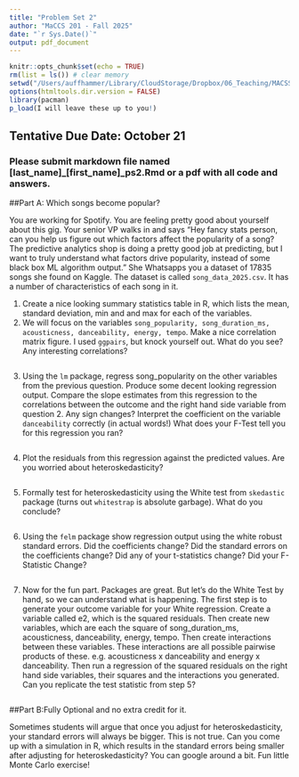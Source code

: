 ```yaml
---
title: "Problem Set 2"
author: "MaCCS 201 - Fall 2025"
date: "`r Sys.Date()`"
output: pdf_document
---
```


```r
knitr::opts_chunk$set(echo = TRUE)
rm(list = ls()) # clear memory
setwd("/Users/auffhammer/Library/CloudStorage/Dropbox/06_Teaching/MACSS/2024/code/private-repository1/Problem Set 2")
options(htmltools.dir.version = FALSE)
library(pacman)
p_load(I will leave these up to you!)

```
## Tentative Due Date: October 21
### Please submit markdown file named [last_name]_[first_name]_ps2.Rmd or a pdf with all code and answers. 

##Part A: Which songs become popular? 

You are working for Spotify. You are feeling pretty good about yourself about this gig. Your senior VP walks in and says "Hey fancy stats person, can you help us figure out which factors affect the popularity of a song? The predictive analytics shop is doing a pretty good job at predicting, but I want to truly understand what factors drive popularity, instead of some black box ML algorithm output." She Whatsapps you a dataset of 17835 songs she found on Kaggle. The dataset is called `song_data_2025.csv`. It has a number of characteristics of each song in it. 

1. Create a nice looking summary statistics table in R, which lists the mean, standard deviation, min and and max for each of the variables. 
2. We will focus on the variables `song_popularity, song_duration_ms, acousticness, danceability, energy, tempo`. Make a nice correlation matrix figure. I used `ggpairs`, but knock yourself out. What do you see? Any interesting correlations?

```r

```

3. Using the `lm` package, regress song_popularity on the other variables from the previous question. Produce some decent looking regression output. Compare the slope estimates from this regression to the correlations between the outcome and the right hand side variable from question 2. Any sign changes? Interpret the coefficient on the variable `danceability` correctly (in actual words!) What does your F-Test tell you for this regression you ran?
```r


```

4. Plot the residuals from this regression against the predicted values. Are you worried about heteroskedasticity?
```r

```

5. Formally test for heteroskedasticity using the White test from `skedastic` package (turns out `whitestrap` is absolute garbage). What do you conclude?

```r

```

6. Using the `felm` package show regression output using the white robust standard errors. Did the coefficients change? Did the standard errors on the coefficients change?  Did any of your t-statistics change? Did your F-Statistic Change?

```r

```

7. Now for the fun part. Packages are great. But let's do the White Test by hand, so we can understand what is happening. The first step is to generate your outcome variable for your White regression. Create a variable called e2, which is the squared residuals. Then create new variables, which are each the square of song_duration_ms, acousticness, danceability, energy, tempo. Then create interactions between these variables. These interactions are all possible pairwise products of these. e.g. acousticness x danceability and energy x danceability. Then run a regression of the squared residuals on the right hand side variables, their squares and the interactions you generated. Can you replicate the test statistic from step 5?

```r

```

##Part B:Fully Optional and no extra credit for it. 

Sometimes students will argue that once you adjust for heteroskedasticity, your standard errors will always be bigger. This is not true. Can you come up with a simulation in R, which results in the standard errors being smaller after adjusting for heteroskedasticity? You can google around a bit. Fun little Monte Carlo exercise!

 


